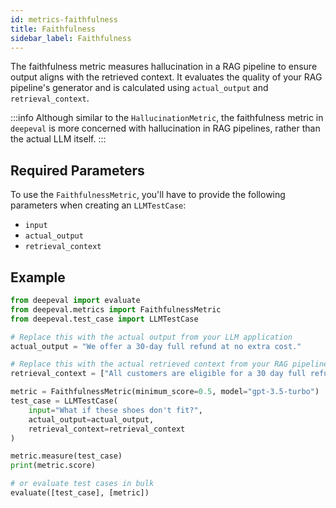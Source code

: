 ```yaml
---
id: metrics-faithfulness
title: Faithfulness
sidebar_label: Faithfulness
---
```


The faithfulness metric measures hallucination in a RAG pipeline to ensure output aligns with the retrieved context. It evaluates the quality of your RAG pipeline's generator and is calculated using `actual_output` and `retrieval_context`.

:::info
Although similar to the `HallucinationMetric`, the faithfulness metric in `deepeval` is more concerned with hallucination in RAG pipelines, rather than the actual LLM itself.
:::

## Required Parameters

To use the `FaithfulnessMetric`, you'll have to provide the following parameters when creating an `LLMTestCase`:

- `input`
- `actual_output`
- `retrieval_context`

## Example

```python
from deepeval import evaluate
from deepeval.metrics import FaithfulnessMetric
from deepeval.test_case import LLMTestCase

# Replace this with the actual output from your LLM application
actual_output = "We offer a 30-day full refund at no extra cost."

# Replace this with the actual retrieved context from your RAG pipeline
retrieval_context = ["All customers are eligible for a 30 day full refund at no extra cost."]

metric = FaithfulnessMetric(minimum_score=0.5, model="gpt-3.5-turbo")
test_case = LLMTestCase(
    input="What if these shoes don't fit?",
    actual_output=actual_output,
    retrieval_context=retrieval_context
)

metric.measure(test_case)
print(metric.score)

# or evaluate test cases in bulk
evaluate([test_case], [metric])
```
